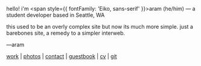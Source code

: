 hello! i'm <span style={{ fontFamily: 'Eiko, sans-serif' }}>aram</span> (he/him) — a student developer based in Seattle, WA

this used to be an overly complex site but now its much more simple. just a barebones site, a remedy to a simpler interweb.

—aram

[work](/work) | [photos](/photos) | [contact](mailto:me@aram.sh) | [guestbook](/guestbook) | [cv](https://read.cv/ashiva) | [git](https://github.com/aramshiva/website)
